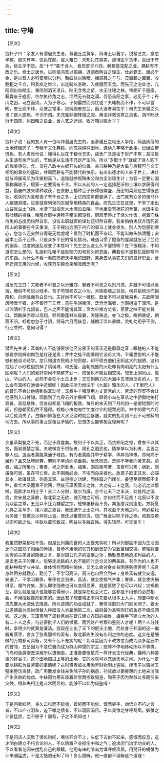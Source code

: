 ```yaml
---
---
---
```

title: 守塉
---



【原文】

抱朴子曰：余友人有潜居先生者，慕寝丘之莫争，简塉土以葺宇，锐精艺文，意忽学稼，屡失有年，饥色在颜。或人难曰：天知礼在廪实，施博由乎货丰，高出于有余，俭生乎不足。故“十千”美于诗人，食货首乎八政。躬稼基克配之业，耦耕有不改之乐。奇士之居也，进则侣鸿鸾以振翮，退则叁陶白之理生，仕必霸王，居必千金，是以昔人必科膏壤以分利，勤四体以稼穑，播原菽之与与，茂嘉蔬之翼翼，收麰秬之千仓，积我庾之惟亿，出连骑以游畋，入侯服而玉食。而先王之宅此也，亢阳则出谷飏尘，重阴则滔天凌丘，陆无含秀之苗，水无吐穗之株，稗粝旷于圌廪，薪爨废于庖厨。怡尔执待兔之志，坦然无去就之谟。吾恐首阳之事，必见于今；丹山之困，可立而须。人为子寒心，子何晏然而弗忧也？夫睹机而不作，不可以言明，安土而不移，众庶之常事，岂玩鲍者忘兰，而大迷者易性乎！何先生未寤之久也？鄙人惑焉，不识所谓。夫兖冕非御锋镝之服，典诰非救饥寒之具也。胡不眎沃衍于四郊，躬田畯之良业，舍六艺之迂阔，收万箱以赈乏乎？

【译文】

抱朴子说：我的友人有一位叫作潜居先生的，追慕寝丘之地无人争抢，简选瘠薄的土地修建房子；专精于文化典籍，而忽视耕种田地，连续几年略于此事，已经面带饥色。有人责难他说：懂得礼仪在于粮仓充实，施舍广泛是由于财产丰厚；高洁是从生活有余产生的，节俭是从生活不充足产生的。所以“岁取十千”就成了诗人笔下的优美诗句，食、货在八政中占据开头的位置。亲自耕种乃是大禹与后稷可与文王相配的事业的基础，并肩而耕有不能替代的快乐。有突出德才的人处于世上，进仕就与鸿雁鸾凤为伴振翅高飞，退隐就参照陶朱公和白圭治理生计；为官一定要让国家称霸称王，居家一定要富有千金。所以从前的人一定选择肥沃的土壤以求获得利益，勤奋四肢来耕种收获，在原野上播种豆子长得很繁盛，茂密的菜蔬也生得很茁壮，收获的大麦和黍子有千仓之多，上亿的库房都装满了。出门就有众多的骑马仆人跟随游猎，进家就穿列侯的衣服享用精美的食品。而先生住在这里，干旱了走出山谷就尘土飞扬，水涝了就滔天大水淹没丘陵。旱地里没有扬花的禾苗，水田中没有吐穗的植株；粮囤仓房中连稗子粗米都没有，厨房里停止了烧火作饭；抱着守株待兔的态度仍怡然自乐，没有去职就官的谋划还坦然自得。我害怕伯夷叔齐饿死首阳山的事要在今天重演，王子搜出逃困于丹穴的事马上就会发生。别人为您感到寒心，您怎么还安然自得毫无忧虑呢？看到了时机而不奋起，不能叫做头脑清楚；安居本土而不迁移，只是众多平民的常见情况。难道习惯了鲍鱼的腥臭就忘记了兰花的幽香，过度的迷乱改变了本性吗？先生怎么这么久不醒悟啊？在下很糊涂，不知道您怎么想的。礼服和礼帽不是抵御刀刃和箭头的衣服，典籍也不是救饥饿御寒冷的东西。为什么不看一看四郊肥沃平坦的田野，亲身去从事农夫们的良好职业，舍弃迂阔无用的六经，收获万车粮食来解救困乏呢？

【原文】

潜居先生曰：夫聩者不可督之以分雅郑，瞽者不可责之以别丹漆，井蛙不可语以沧海，庸俗不可说以经术。吾子苟知老农之小功，未喻面墙之巨拙，何异拾琐沙而捐隋和，向炯烛而背白日也。夫好尚不可以一概杚，趋舍不可以彼我易也。夫欲隮阆风陟嵩华者，必不留行于丘垤；意在乎游南溟，泛沧沧海者，岂暇逍遥于潢洿。是以注清听于九韶者，巴人之声不能悦其耳；烹大牢飨方丈者，荼蓼之味不能甘其口。鹍鹏戾赤霄以高翔，鹡鸰傲蓬林以鼓翼，洿隆殊途，亦飞之极。晦朔甚促，朝菌不识。蜉蝣忽忽于寸阴，野马六月而後息，鯈鲋泛滥以暴鳞，灵虬勿用乎不测，行业乖舛，意何可得？

【译文】

潜居先生说：耳聋的人不能够要求他区分雅正的音乐还是靡靡之音；眼瞎的人不能够要求他辨别颜色是红还是黑；井中之蛙不能够跟它谈论大海，平庸世俗的人不能够和他谈论经学。您只知道农民的小的贡献，却不明白他们无知这大的拙陋，这和拾起了小砂粒但扔掉了隋侯珠、和氏璧，面朝熊熊的火炬却背向明亮的太阳有什么区别呢？人们的爱好崇尚不能整齐划一，取舍也不能互相交换。想登上阆风山、嵩山、华山的人，必然不会在小土丘止步；志在到南方的大海中去漂游泛舟的人，怎么会有空闲在池塘中逗留呢！因此把听力倾注于《九韶》雅乐的人，《下里巴人》的音乐不会让他感到悦耳动听；烹煮牛羊猪享用方丈宴席的人，苦涩的野菜不会让他感到入口甘甜。鹍鹏到了九霄云外才展翅飞翔，鹡鸰小鸟在草丛之中骄傲地拍打双翼。高低悬殊，但各自都是飞翔的极致。每月的末天到下月的初一是很短暂的时间，但是朝菌仍然不懂得。蜉蝣小虫匆匆忙忙度过它的短暂光阴，林中的雾气六月以后就消失了。白鲦和鲫鱼在大水泛滥时就会暴腮，威灵的虬龙则不到不可预料的地方去。所从事的事业是相互矛盾的，思想怎么能够相互理解呢？

【原文】

余虽草梨餐之不充，而足于鼎食矣。故列子不以其乏，而贪郑阳之禄，曾叁不以其贫，而易晋楚之富。夫收微言于将坠者，周孔之遐武也，情孳孳以为利者，孟叟之罪人也。造远者莫能兼通于岐路，有为者莫能并举于耕学，体瘁而神豫，亦何病于居约？且又处塉则劳，劳则不学清而清至矣。居沃则逸，逸则不学奢而奢来矣。清者，福之所集也；奢者，祸之所赴也。福集，则虽微可著，虽衰可兴焉；祸赴，则虽强可弱，虽存可亡焉。此不期而必会，不招而自来者也。故君子欲正其末，必端其本；欲辍其流，则遏其源。故道德之功建，而侈靡之门闭矣。姜望至德而佃不复种，重华大圣而渔不偿网，然後玉璜表营丘之祚，大功有二十之高，何必讥之以惰懒，而察才以相士乎！夫二人分财，取少为廉，余今让天下之丰沃，处兹邦之偏埆，舍安昌之膏腴，取北郭之无欲，诚万物之可细，亦何往而不足哉！北辰以不改为众星之尊，五岳以不迁为群望之宗。蟋蟀屡移而不贵，禽鱼餍深则逢患。方将垦九典之芜草岁，播六德之嘉谷，厥田邈于上士之科，其收盈乎天地之间。何必耕耘为务哉！昔被衣以弃财止盗，庚氏以推譬厉贪，琉广散金以除子孙之祸，叔敖取塉以弭可欲之忧，牛缺以载珍致寇，陶谷以多藏召殃。得失较然，可无鉴乎！

【译文】

我虽然野菜都吃不饱，但是比列鼎而食的人还要充实呢！所以列御寇不因为生活困乏而贪图郑子阳给的俸禄，曾参不用他的贫穷和到晋楚为官致富相交换。整理将要失传的古圣贤的隐微之言，是对周公孔子的遥继之功；勤勤恳恳地追求利益的人，是孟老夫子的罪人。能够走远路的人也不能同时走分叉的两条路，有作为的人也不能耕种和学业并举。身体憔悴而精神愉快，又怎么会对身处贫困感到痛苦呢？况且身处困穷就勤劳，勤劳了，不学习高洁，高洁也自然会到来；身处富有就会安逸，安逸了，不学习奢侈，奢侈也会到来。高洁，就会使福气齐集；奢侈，就会使灾祸俱至。福气齐集，那么即使隐微也可以变得显著，就是衰败了也可以兴起；灾祸俱至，那么就是强大也能够变得弱小，就是存在也会灭亡。这都是不用预约必然相会，不用招致自然到来的。因此君子想要端正末稍先要从根本上入手，想要中断水流先要从水源处去阻遏。所以道德的功业成就了，奢侈淫靡的大门就关闭了。姜太公道德最为高尚但替人种田没人肯雇他第二次，虞舜最为圣明而打的鱼还不值渔网钱。这之后，玉璜表明了周封吕尚在营丘建立齐国的福祚，虞舜手下建立大功的人有二十人之多。何必要批评人们的懒惰，而凭财产考察和鉴别人才呢！两个人分钱时，拿得少的就算是廉洁。我现在让出了天下的肥沃土地，而处身于邦国的这一偏僻角落里，舍弃了张禹那样的富有，取北郭先生没有名利之欲的态度。这实在是细微的万物都可具备，又有什么不充实的呢！北斗星因为不改方位而成为众多星辰中的首领，五岳因为不变位置而成为群山仰望的宗主；蟋蟀不停地移动所以不尊贵，飞鸟和鱼类憎恶深居所以遭祸患。正准备要像垦荒一样开发古代经典，播种六种道德的好谷子。这个田地超过上等的土地，它的收获可以充满天地之间。为什么一定要以耕耘为最紧要的事情呢？古时贤者被衣用抛弃财物制止盗贼，庚市子以毁掉玉璧来整饬贪婪，疏广用散发金钱来免除子孙的祸患，孙叔敖以要瘠薄的土地来消除产生贪欲的忧虑。牛缺因为用车装着珍宝而招致强盗，陶荅子因为聚敛过多而引来灾殃。得和失相比是非常明显的，能够不以此为借鉴吗！

【原文】

于是问者抑然，良久口张而不能嗑，首俯而不能仰。慨而嗟乎，始悟立不朽之言者，不以产业汨和，追下帷之绩者，不以窥园涓目。子以臭雏之甘呼鸳凤，擗蟹之计要猛虎，岂不陋乎！鄙哉，子之不夙知也！

【译文】

于是问话人沉默了很长时间，嘴张开合不上，头低下去抬不起来，感慨而叹息，这才明白建立不朽言论的人，不以购置产业损伤中和之气；追求闭门治学功业的人，不以看看花园来搅乱自己的眼睛。他用有味的雏鸟为饵呼唤凤凰，用掰开的螃蟹为计来骗猛虎，不是太拙陋无知了吗！多么傻呀，他一直都不理解这个道理！